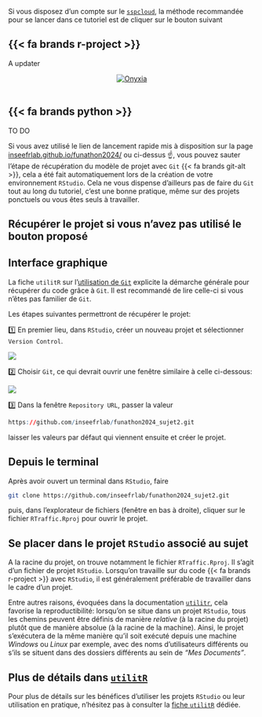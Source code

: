 


Si vous disposez d'un compte sur le [`sspcloud`](https://www.sspcloud.fr/),
la méthode recommandée pour se lancer dans ce tutoriel est de cliquer
sur le bouton suivant

::: {.panel-tabset group="language"}

## {{< fa brands r-project >}}

A updater

```{=html}
<center>
<a href="https://datalab.sspcloud.fr/launcher/ide/rstudio?version=1.15.25&autoLaunch=true&networking.user.enabled=true&git.repository=«https%3A%2F%2Fgithub.com%2FInseeFrLab%2Ffunathon2024_sujet2.git»&onyxia.friendlyName=«config-funathon2024»&kubernetes.role=«admin»" target="_blank" rel="noopener"><img src="https://img.shields.io/badge/SSP%20Cloud-Ouvrir_dans_RStudio-blue?logo=rstudio&amp;logoColor=blue" alt="Onyxia"></a>
</center>
<br>
```

## {{< fa brands python >}}

TO DO


:::

Si vous avez utilisé le lien de lancement rapide mis à disposition
sur la page [inseefrlab.github.io/funathon2024/](https://inseefrlab.github.io/funathon2024/)
ou ci-dessus ☝️, 
vous pouvez sauter l'étape de récupération du modèle de projet avec `Git` {{< fa brands git-alt >}}, cela
a été fait automatiquement lors de la création de votre environnement `RStudio`. 
Cela ne vous dispense d'ailleurs pas de faire du `Git` tout au long du tutoriel,
c'est une bonne pratique, même sur
des projets ponctuels ou vous êtes seuls à travailler. 

::: {.callout-note collapse="true"}
## Récupérer le projet si vous n'avez pas utilisé le bouton proposé

:::: {.panel-tabset}
## Interface graphique

La fiche `utilitR` sur l'[utilisation de `Git`](https://book.utilitr.org/03_Fiches_thematiques/Fiche_git_utilisation.html#recuperer-url
) explicite la démarche générale pour
récupérer du code grâce à `Git`. Il est recommandé de lire celle-ci si vous
n'êtes pas familier de `Git`. 

Les étapes suivantes permettront de récupérer le projet:

1️⃣ En premier lieu, dans `RStudio`, créer un nouveau projet et sélectionner `Version Control`. 

![](https://book.utilitr.org/pics_resized/git/create_project_1.png)

2️⃣ Choisir `Git`, ce qui devrait ouvrir une fenêtre similaire à celle ci-dessous:

![](https://book.utilitr.org/pics_resized/git/create_project_2.png)

3️⃣ Dans la fenêtre `Repository URL`, passer la valeur

```r
https://github.com/inseefrlab/funathon2024_sujet2.git
```

laisser les valeurs par défaut qui viennent ensuite et créer le projet. 


## Depuis le terminal

Après avoir ouvert un terminal dans `RStudio`, faire 

```bash
git clone https://github.com/inseefrlab/funathon2024_sujet2.git
```

puis, dans l'explorateur de fichiers (fenêtre en bas à droite), cliquer
sur le fichier `RTraffic.Rproj` pour ouvrir le projet. 
::::

:::


## Se placer dans le projet `RStudio` associé au sujet

A la racine du projet, on trouve notamment le fichier `RTraffic.Rproj`. Il s'agit d'un fichier de projet `RStudio`. Lorsqu'on travaille sur du code {{< fa brands r-project >}} avec `RStudio`, il est généralement préférable de travailler dans le cadre d'un projet. 

Entre autres raisons, évoquées dans la documentation [`utilitr`](https://book.utilitr.org/03_Fiches_thematiques/Fiche_rprojects.html), cela favorise la reproductibilité: lorsqu'on se situe dans un projet `RStudio`, tous les chemins peuvent être définis de manière *relative* (à la racine du projet) plutôt que de manière absolue (à la racine de la machine). Ainsi, le projet s'exécutera de la même manière qu'il soit exécuté depuis une machine _Windows_ ou _Linux_ par exemple, avec des noms d'utilisateurs différents ou s'ils se situent dans des dossiers différents au sein de _"Mes Documents"_.

::: {.callout-note collapse="true"}
## Plus de détails dans [`utilitR`](https://book.utilitr.org/03_Fiches_thematiques/Fiche_rprojects.html) 

Pour plus de détails sur les bénéfices d'utiliser les projets `RStudio` ou leur utilisation en pratique, n'hésitez pas à consulter la [fiche 
`utilitR`](https://book.utilitr.org/03_Fiches_thematiques/Fiche_rprojects.html) dédiée.
:::

